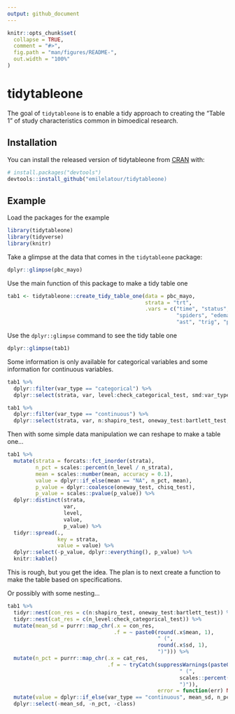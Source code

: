 ```yaml
---
output: github_document
---
```


<!-- README.md is generated from README.Rmd. Please edit that file -->

```r
knitr::opts_chunk$set(
  collapse = TRUE,
  comment = "#>",
  fig.path = "man/figures/README-",
  out.width = "100%"
)
```

# tidytableone

<!-- badges: start -->
<!-- badges: end -->

The goal of `tidytableone` is to enable a tidy approach to creating the "Table 1" of study characteristics common in bimoedical research.

## Installation

You can install the released version of tidytableone from [CRAN](https://CRAN.R-project.org) with:

``` r
# install.packages("devtools")
devtools::install_github("emilelatour/tidytableone)
```

## Example

Load the packages for the example
```r
library(tidytableone)
library(tidyverse)
library(knitr)

```

Take a glimpse at the data that comes in the `tidytableone` package:

```r
dplyr::glimpse(pbc_mayo)
```

Use the main function of this package to make a tidy table one

```r
tab1 <- tidytableone::create_tidy_table_one(data = pbc_mayo, 
                                            strata = "trt", 
                                            .vars = c("time", "status", "trt", "age", "sex", "ascites", "hepato",
                                                      "spiders", "edema", "bili", "chol", "albumin", "copper", "alk_phos",
                                                      "ast", "trig", "platelet", "protime", "stage"))


```

Use the `dplyr::glimpse` command to see the tidy table one

```r
dplyr::glimpse(tab1)
```

Some information is only available for categorical variables and some information for continuous variables.

```r

tab1 %>% 
  dplyr::filter(var_type == "categorical") %>% 
  dplyr::select(strata, var, level:check_categorical_test, smd:var_type)

```

```r

tab1 %>% 
  dplyr::filter(var_type == "continuous") %>% 
  dplyr::select(strata, var, n:shapiro_test, oneway_test:bartlett_test, smd:var_type)

```

Then with some simple data manipulation we can reshape to make a table one...

```r
tab1 %>% 
  mutate(strata = forcats::fct_inorder(strata), 
         n_pct = scales::percent(n_level / n_strata), 
         mean = scales::number(mean, accuracy = 0.1), 
         value = dplyr::if_else(mean == "NA", n_pct, mean), 
         p_value = dplyr::coalesce(oneway_test, chisq_test), 
         p_value = scales::pvalue(p_value)) %>% 
  dplyr::distinct(strata, 
                  var, 
                  level, 
                  value, 
                  p_value) %>% 
  tidyr::spread(., 
                key = strata, 
                value = value) %>% 
  dplyr::select(-p_value, dplyr::everything(), p_value) %>% 
  knitr::kable()

```

This is rough, but you get the idea. The plan is to next create a function to make the table based on specifications.

Or possibly with some nesting...

```r
tab1 %>% 
  tidyr::nest(con_res = c(n:shapiro_test, oneway_test:bartlett_test)) %>% 
  tidyr::nest(cat_res = c(n_level:check_categorical_test)) %>% 
  mutate(mean_sd = purrr::map_chr(.x = con_res, 
                                  .f = ~ paste0(round(.x$mean, 1), 
                                                " (", 
                                                round(.x$sd, 1), 
                                                ")"))) %>% 
  mutate(n_pct = purrr::map_chr(.x = cat_res, 
                                .f = ~ tryCatch(suppressWarnings(paste0(.x$n_level, 
                                                       " (", 
                                                       scales::percent(.x$n_level / .x$n_strata), 
                                                       ")")), 
                                                error = function(err) NA))) %>% 
  mutate(value = dplyr::if_else(var_type == "continuous", mean_sd, n_pct)) %>% 
  dplyr::select(-mean_sd, -n_pct, -class)



```

